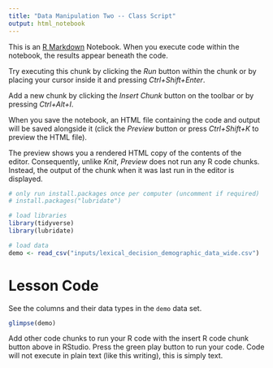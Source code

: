 ```yaml
---
title: "Data Manipulation Two -- Class Script"
output: html_notebook
---
```


This is an [R Markdown](http://rmarkdown.rstudio.com) Notebook. When you execute code within the notebook, the results appear beneath the code.

Try executing this chunk by clicking the *Run* button within the chunk or by placing your cursor inside it and pressing *Ctrl+Shift+Enter*.

Add a new chunk by clicking the *Insert Chunk* button on the toolbar or by pressing *Ctrl+Alt+I*.

When you save the notebook, an HTML file containing the code and output will be saved alongside it (click the *Preview* button or press *Ctrl+Shift+K* to preview the HTML file).

The preview shows you a rendered HTML copy of the contents of the editor. Consequently, unlike *Knit*, *Preview* does not run any R code chunks. Instead, the output of the chunk when it was last run in the editor is displayed.

```r
# only run install.packages once per computer (uncomment if required)
# install.packages("lubridate")
```


```r
# load libraries
library(tidyverse)
library(lubridate)

# load data
demo <- read_csv("inputs/lexical_decision_demographic_data_wide.csv")
```

# Lesson Code

See the columns and their data types in the `demo` data set.

```r
glimpse(demo)
```

Add other code chunks to run your R code with the insert R code chunk button above in RStudio. Press the green play button to run your code. Code will not execute in plain text (like this writing), this is simply text.
